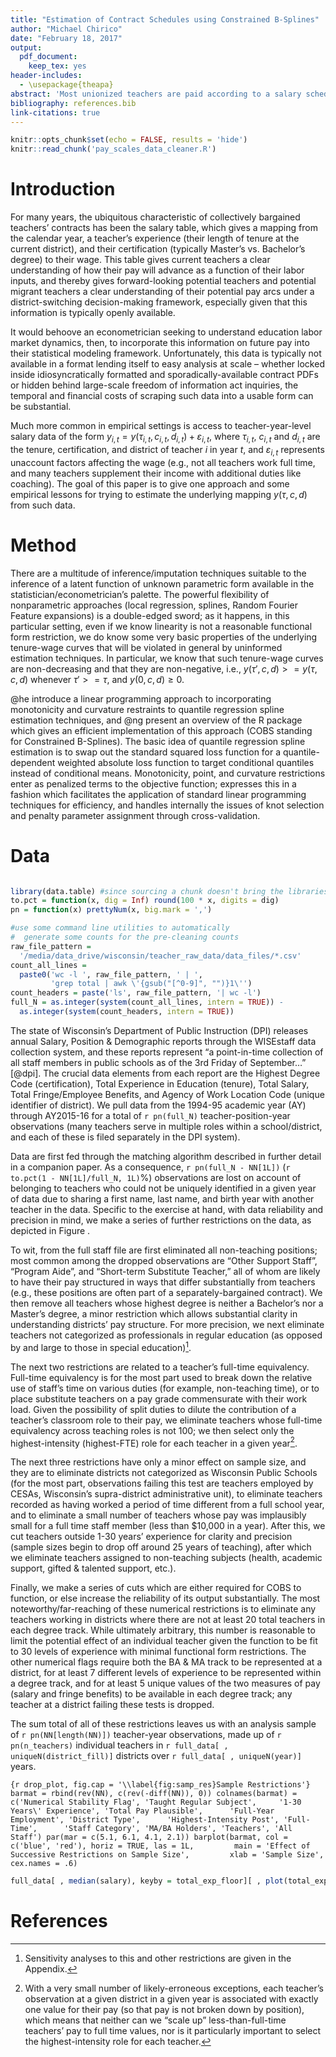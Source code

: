 ```yaml
---
title: "Estimation of Contract Schedules using Constrained B-Splines"
author: "Michael Chirico"
date: "February 18, 2017"
output:
  pdf_document:
    keep_tex: yes
header-includes:
  - \usepackage{theapa}
abstract: 'Most unionized teachers are paid according to a salary schedule (specifying wages as an increasing function of tenure and certification) explicated in contracts collectively bargained at the district level. With this in hand, teachers are able to infer their future potential wage trajectories at their own and other potential district employers. Lacking the physical contract faced by the teachers, an econometrician armed only with administrative data reporting actual wages in a given year must use some imputation techniques to deduce the wage structure. We explore the utility of natural Constrained B-Splines (COBS) to this end. COBS are an enhanced version of the traditional semiparametric splines technique enhanced by the ability to impose a monotonicity constraint on the resultant curve.'
bibliography: references.bib
link-citations: true
---
```


```r
knitr::opts_chunk$set(echo = FALSE, results = 'hide')
knitr::read_chunk('pay_scales_data_cleaner.R')
```

# Introduction

For many years, the ubiquitous characteristic of collectively bargained teachers' contracts has been the salary table, which gives a mapping from the calendar year, a teacher's experience (their length of tenure at the current district), and their certification (typically Master's vs. Bachelor's degree) to their wage. This table gives current teachers a clear understanding of how their pay will advance as a function of their labor inputs, and thereby gives forward-looking potential teachers and potential migrant teachers a clear understanding of their potential pay arcs under a district-switching decision-making framework, especially given that this information is typically openly available. 

It would behoove an econometrician seeking to understand education labor market dynamics, then, to incorporate this information on future pay into their statistical modeling framework. Unfortunately, this data is typically not available in a format lending itself to easy analysis at scale -- whether locked inside idiosyncratically formatted and sporadically-available contract PDFs or hidden behind large-scale freedom of information act inquiries, the temporal and financial costs of scraping such data into a usable form can be substantial.

Much more common in empirical settings is access to teacher-year-level salary data of the form $y_{i, t} = y(\tau_{i, t}, c_{i, t}, d_{i, t}) + \varepsilon_{i, t}$, where $\tau_{i,t}$, $c_{i, t}$ and $d_{i, t}$ are the tenure, certification, and district of teacher $i$ in year $t$, and $\varepsilon_{i, t}$ represents unaccount factors affecting the wage (e.g., not all teachers work full time, and many teachers supplement their income with additional duties like coaching). The goal of this paper is to give one approach and some empirical lessons for trying to estimate the underlying mapping $y(\tau, c, d)$ from such data.

# Method

There are a multitude of inference/imputation techniques suitable to the inference of a latent function of unknown parametric form available in the statistician/econometrician's palette. The powerful flexibility of nonparametric approaches (local regression, splines, Random Fourier Feature expansions) is a double-edged sword; as it happens, in this particular setting, even if we know linearity is not a reasonable functional form restriction, we do know some very basic properties of the underlying tenure-wage curves that will be violated in general by uninformed estimation techniques. In particular, we know that such tenure-wage curves are non-decreasing and that they are non-negative, i.e., $y(\tau', c, d) >= y(\tau, c, d)$ whenever $\tau' >= \tau$, and $y(0, c, d) \geq 0$.

@he introduce a linear programming approach to incorporating monotonicity and curvature restraints to quantile regression spline estimation techniques, and @ng present an overview of the R package \texttt{cobs} which gives an efficient implementation of this approach (COBS standing for Constrained B-Splines). The basic idea of quantile regression spline estimation is to swap out the standard squared loss function for a quantile-dependent weighted absolute loss function to target conditional quantiles instead of conditional means. Monotonicity, point, and curvature restrictions enter as penalized terms to the objective function; \texttt{cobs} expresses this in a fashion which facilitates the application of standard linear programming techniques for efficiency, and handles internally the issues of knot selection and penalty parameter assignment through cross-validation.

# Data
```r
```

```r
library(data.table) #since sourcing a chunk doesn't bring the libraries here
to.pct = function(x, dig = Inf) round(100 * x, digits = dig)
pn = function(x) prettyNum(x, big.mark = ',')

#use some command line utilities to automatically
#  generate some counts for the pre-cleaning counts
raw_file_pattern = 
  '/media/data_drive/wisconsin/teacher_raw_data/data_files/*.csv'
count_all_lines = 
  paste0('wc -l ', raw_file_pattern, ' | ',
         'grep total | awk \'{gsub("[^0-9]", "")}1\'')
count_headers = paste('ls', raw_file_pattern, '| wc -l')
full_N = as.integer(system(count_all_lines, intern = TRUE)) - 
  as.integer(system(count_headers, intern = TRUE))
```

The state of Wisconsin's Department of Public Instruction (DPI) releases annual Salary, Position & Demographic reports through the WISEstaff data collection system, and these reports represent "a point-in-time collection of all staff members in public schools as of the 3rd Friday of September..." [@dpi]. The crucial data elements from each report are the Highest Degree Code (certification), Total Experience in Education (tenure), Total Salary, Total Fringe/Employee Benefits, and Agency of Work Location Code (unique identifier of district). We pull data from the 1994-95 academic year (AY) through AY2015-16 for a total of `r pn(full_N)` teacher-position-year observations (many teachers serve in multiple roles within a school/district, and each of these is filed separately in the DPI system).

Data are first fed through the matching algorithm described in further detail in a companion paper. As a consequence, `r pn(full_N - NN[1L])` (`r to.pct(1 - NN[1L]/full_N, 1L)`%) observations are lost on account of belonging to teachers who could not be uniquely identified in a given year of data due to sharing a first name, last name, and birth year with another teacher in the data. Specific to the exercise at hand, with data reliability and precision in mind, we make a series of further restrictions on the data, as depicted in Figure \ref{fig:samp_res}.

To wit, from the full staff file are first eliminated all non-teaching positions; most common among the dropped observations are "Other Support Staff", "Program Aide", and "Short-term Substitute Teacher," all of whom are likely to have their pay structured in ways that differ substantially from teachers (e.g., these positions are often part of a separately-bargained contract). We then remove all teachers whose highest degree is neither a Bachelor's nor a Master's degree, a minor restriction which allows substantial clarity in understanding districts' pay structure. For more precision, we next eliminate teachers not categorized as professionals in regular education (as opposed by and large to those in special education)^[Sensitivity analyses to this and other restrictions are given in the Appendix.].

The next two restrictions are related to a teacher's full-time equivalency. Full-time equivalency is for the most part used to break down the relative use of staff's time on various duties (for example, non-teaching time), or to place substitute teachers on a pay grade commensurate with their work load. Given the possibility of split duties to dilute the contribution of a teacher's classroom role to their pay, we eliminate teachers whose full-time equivalency across teaching roles is not 100; we then select only the highest-intensity (highest-FTE) role for each teacher in a given year^[With a very small number of likely-erroneous exceptions, each teacher's observation at a given district in a given year is associated with exactly one value for their pay (so that pay is not broken down by position), which means that neither can we "scale up" less-than-full-time teachers' pay to full time values, nor is it particularly important to select the highest-intensity role for each teacher.].

The next three restrictions have only a minor effect on sample size, and they are to eliminate districts not categorized as Wisconsin Public Schools (for the most part, observations failing this test are teachers employed by CESAs, Wisconsin's supra-district administrative unit), to eliminate teachers recorded as having worked a period of time different from a full school year, and to eliminate a small number of teachers whose pay was implausibly small for a full time staff member (less than \$10,000 in a year). After this, we cut teachers outside 1-30 years' experience for clarity and precision (sample sizes begin to drop off around 25 years of teaching), after which we eliminate teachers assigned to non-teaching subjects (health, academic support, gifted & talented support, etc.).

Finally, we make a series of cuts which are either required for COBS to function, or else increase the reliability of its output substantially. The most noteworthy/far-reaching of these numerical restrictions is to eliminate any teachers working in districts where there are not at least 20 total teachers in each degree track. While ultimately arbitrary, this number is reasonable to limit the potential effect of an individual teacher given the function to be fit to 30 levels of experience with minimal functional form restrictions. The other numerical flags require both the BA & MA track to be represented at a district, for at least 7 different levels of experience to be represented within a degree track, and for at least 5 unique values of the two measures of pay (salary and fringe benefits) to be available in each degree track; any teacher at a district failing these tests is dropped.

The sum total of all of these restrictions leaves us with an analysis sample of `r pn(NN[length(NN)])` teacher-year observations, made up of `r pn(n_teachers)` individual teachers in `r full_data[ , uniqueN(district_fill)]` districts over `r full_data[ , uniqueN(year)]` years.

```{r drop_plot, fig.cap = '\\label{fig:samp_res}Sample Restrictions'}
barmat = rbind(rev(NN), c(rev(-diff(NN)), 0))
colnames(barmat) = 
  c('Numerical Stability Flag', 'Taught Regular Subject',
    '1-30 Years\' Experience', 'Total Pay Plausible', 
    'Full-Year Employment', 'District Type', 
    'Highest-Intensity Post', 'Full-Time', 
    'Staff Category', 'MA/BA Holders', 'Teachers', 'All Staff')
par(mar = c(5.1, 6.1, 4.1, 2.1))
barplot(barmat, col = c('blue', 'red'), horiz = TRUE, las = 1L,
        main = 'Effect of Successive Restrictions on Sample Size',
        xlab = 'Sample Size', cex.names = .6)
```

```r
full_data[ , median(salary), keyby = total_exp_floor][ , plot(total_exp_floor, V1, type = 'l')]
```


# References

\bibliographystyle{theapa}
\bibliography{references}
